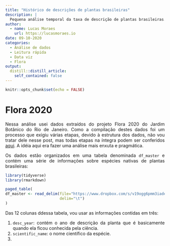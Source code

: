 ```yaml
---
title: "Histórico de descrições de plantas brasileiras"
description: |
  Pequena análise temporal da taxa de descrição de plantas brasileiras. Nela observo como o número de descrições se comportou ao longo dos anos, a diferença entre os séculos, grupos taxonômicos e entre os estados brasileiros.
author:
  - name: Lucas Moraes
    url: https://lucasmoraes.io
date: 09-10-2020
categories:
  - Análise de dados
  - Leitura rápida
  - Data viz
  - Flora
output:
  distill::distill_article:
    self_contained: false
---
```


<style>
body {
text-align: justify}
</style>

```r
knitr::opts_chunk$set(echo = FALSE)
```

# Flora 2020

Nessa análise usei dados extraídos do projeto Flora 2020 do Jardim Botânico do Rio de Janeiro. Como a compilação destes dados foi um processo que exigiu várias etapas, devido à estrutura dos dados, não vou tratar dele nesse post, mas todas etapas na íntegra podem ser conferidos [aqui](https://moraessaur.github.io/flora2020_analysis/). A idéia aqui era fazer uma análise mais enxuta e pragmática.

Os dados estão organizados em uma tabela denominada `df_master` e contém uma série de informações sobre espécies nativas de plantas brasileiras:


```r
library(tidyverse)
library(rmarkdown)

paged_table( 
df_master <- read_delim(file="https://www.dropbox.com/s/v19ogg6pmm3iade/df_master.txt?dl=1",
                        delim="\t")
)
```
Das 12 colunas ddessa tabela, vou usar as informações contidas em três:

1. `desc_year`: contém o ano de descrição da planta que é basicamente quando ela ficou conhecida pela ciência. 
2. `scientific_name`: o nome científico da espécie.
3. 


















